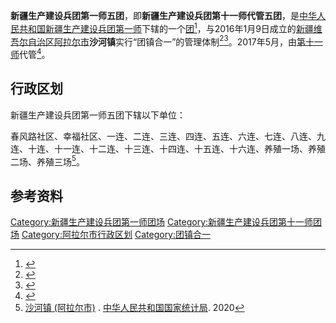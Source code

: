{{中国乡级行政区
|行政区全称 = 新疆生产建设兵团第一师五团<br>新疆生产建设兵团第十一师代管五团<br>阿拉尔市沙河镇
|上级行政区 = [[新疆生产建设兵团第一师|新疆生产建设兵团第一师]][[阿拉尔市|阿拉尔市]]（名义上）<br>[[新疆生产建设兵团第十一师|新疆生产建设兵团第十一师]]（实际上）
|行政区类别 = [[團_(軍隊)|团]]
}}

'''新疆生产建设兵团第一师五团'''，即'''新疆生产建设兵团第十一师代管五团'''，是[[中华人民共和国|中华人民共和国]][[新疆生产建设兵团|新疆生产建设兵团]][[新疆生产建设兵团第一师|第一师]]下辖的一个[[團_(軍隊)|团]]<ref>{{Cite journal|title=新疆生产建设兵团分布图|author=新疆生产建设兵团年鉴编辑委员会|journal=兵团年鉴|publisher=新疆生产建设兵团年鉴社|doi=10.42437/y.cnki.yxjsc.2021.000007|year=2020|location=乌鲁木齐|page=7-8|issn=1671-3338}}</ref>，与2016年1月9日成立的[[新疆维吾尔自治区|新疆维吾尔自治区]][[阿拉尔市|阿拉尔市]]'''沙河镇'''实行“团镇合一”的管理体制<ref>{{Cite web |url=http://www.xinjiang.gov.cn/mlgk_Shtml/info.shtml?id=6316 |title=新疆维吾尔自治区人民政府关于同意设立阿拉尔市沙河镇的批复（新政函〔2016〕16号） |accessdate=2017-09-21 |archive-date=2017-12-22 |archive-url=https://web.archive.org/web/20171222162713/http://www.xinjiang.gov.cn/mlgk_Shtml/info.shtml?id=6316 |dead-url=no }}</ref><ref>{{Cite news|url=http://www.chinanews.com/df/2016/01-19/7723483.shtml|title=新疆阿拉尔市双城镇沙河镇挂牌 兵团建制镇增至6座|author=杨东|work=[[中新网|中新网]]|date=2016-01-19|accessdate=2021-08-20|author2=刘春阳|archive-date=2021-08-20|archive-url=https://web.archive.org/web/20210820141434/http://www.chinanews.com/df/2016/01-19/7723483.shtml|dead-url=no}}</ref>。2017年5月，由[[新疆生产建设兵团第十一师|第十一师]]代管<ref>{{cite web |title=兵团第十一师概况（2019年版） |url=http://dsys.xjbt.gov.cn/c/2018-10-15/7170520.shtml |website=新疆兵团第十一师 |access-date=2020-08-24 |archive-date=2020-07-25 |archive-url=https://web.archive.org/web/20200725031331/http://dsys.xjbt.gov.cn/c/2018-10-15/7170520.shtml |dead-url=no }}</ref>。

== 行政区划 ==
新疆生产建设兵团第一师五团下辖以下单位：

春风路社区、幸福社区、一连、二连、三连、四连、五连、六连、七连、八连、九连、十连、十一连、十二连、十三连、十四连、十五连、十六连、养殖一场、养殖二场、养殖三场<ref>[http://www.stats.gov.cn/tjsj/tjbz/tjyqhdmhcxhfdm/2020/65/90/02/659002104.html 沙河镇 (阿拉尔市)] {{Wayback|url=http://www.stats.gov.cn/tjsj/tjbz/tjyqhdmhcxhfdm/2020/65/90/02/659002104.html|date=20210603052732}}. [[国家统计局|中华人民共和国国家统计局]]. 2020</ref>。

== 参考资料 ==
{{reflist}}

{{新疆维吾尔自治区阿拉尔市行政区划}}
{{新疆生产建设兵团第一师}}
{{新疆生产建设兵团第十一师}}
{{DEFAULTSORT:沙}}
[[Category:新疆生产建设兵团第一师团场|Category:新疆生产建设兵团第一师团场]]
[[Category:新疆生产建设兵团第十一师团场|Category:新疆生产建设兵团第十一师团场]]
[[Category:阿拉尔市行政区划|Category:阿拉尔市行政区划]]
[[Category:团镇合一|Category:团镇合一]]
